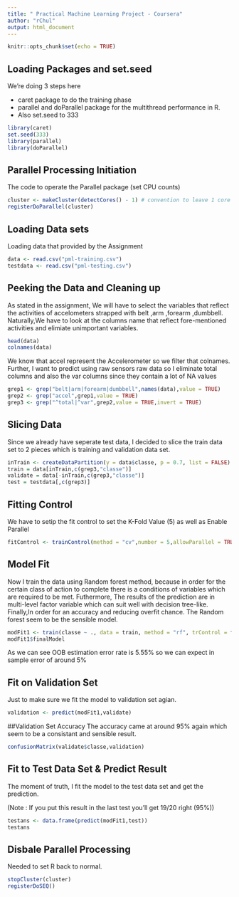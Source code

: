 ```yaml
---
title: " Practical Machine Learning Project - Coursera"
author: "rChul"
output: html_document
---
```


```r
knitr::opts_chunk$set(echo = TRUE)
```

## Loading Packages and set.seed
We're doing 3 steps here

* caret package to do the training phase
* parallel and doParallel package for the multithread performance in R.
* Also set.seed to 333

```r
library(caret)
set.seed(333)
library(parallel)
library(doParallel)
```

## Parallel Processing Initiation
The code to operate the Parallel package (set CPU counts)

```r
cluster <- makeCluster(detectCores() - 1) # convention to leave 1 core for OS
registerDoParallel(cluster)
```

## Loading Data sets
Loading data that provided by the Assignment

```r
data <- read.csv("pml-training.csv")
testdata <- read.csv("pml-testing.csv")
```

## Peeking the Data and Cleaning up
As stated in the assignment, We will have to select the variables that reflect the activities of accelometers strapped
with belt ,arm ,forearm ,dumbbell. Naturally,We have to look at the columns name that reflect fore-mentioned activities and elimiate unimportant variables.

```r
head(data)
colnames(data)
```

We know that accel represent the Accelerometer so we filter that colnames.
Further, I want to predict using raw sensors raw data so I eliminate total columns and also the var columns since they contain a lot of NA values

```r
grep1 <- grep("belt|arm|forearm|dumbbell",names(data),value = TRUE)
grep2 <- grep("accel",grep1,value = TRUE)
grep3 <- grep("^total|^var",grep2,value = TRUE,invert = TRUE)
```

## Slicing Data
Since we already have seperate test data, I decided to slice the train data set to 2 pieces which is training and validation data set.

```r
inTrain <- createDataPartition(y = data$classe, p = 0.7, list = FALSE)
train = data[inTrain,c(grep3,"classe")]
validate = data[-inTrain,c(grep3,"classe")]
test = testdata[,c(grep3)]
```

## Fitting Control
We have to setip the fit control to set the K-Fold Value (5) as well as Enable Parallel

```r
fitControl <- trainControl(method = "cv",number = 5,allowParallel = TRUE)
```

## Model Fit
Now I train the data using Random forest method, because in order for the certain class of action to complete 
there is a conditions of variables which are required to be met. Futhermore, The results of the prediction are in 
multi-level factor variable which can suit well with decision tree-like. Finally,In order for an accuracy and 
reducing overfit chance. The Random forest seem to be the sensible model.

```r
modFit1 <- train(classe ~ ., data = train, method = "rf", trControl = fitControl)
modFit1$finalModel
```

As we can see OOB estimation error rate is 5.55% so we can expect in sample error of around 5%

## Fit on Validation Set
Just to make sure we fit the model to validation set agian.
```r
validation <- predict(modFit1,validate)
```

##Validation Set Accuracy
The accuracy came at around 95% again which seem to be a consistant and sensible result.
```r
confusionMatrix(validate$classe,validation)
```


## Fit to Test Data Set & Predict Result
The moment of truth, I fit the model to the test data set and get the prediction.

(Note : If you put this result in the last test you'll get 19/20 right (95%))
```r
testans <- data.frame(predict(modFit1,test))
testans
```

## Disbale Parallel Processing
Needed to set R back to normal.
```r
stopCluster(cluster)
registerDoSEQ()
```